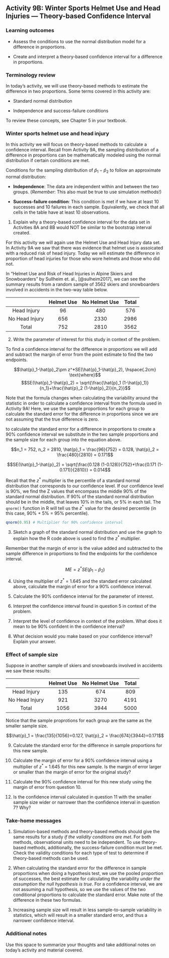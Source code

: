 ## Activity 9B:  Winter Sports Helmet Use and Head Injuries --- Theory-based Confidence Interval

\setstretch{1}

### Learning outcomes

* Assess the conditions to use the normal distribution model for a difference in proportions.

* Create and interpret a theory-based confidence interval for a difference in proportions.

### Terminology review
In today's activity, we will use theory-based methods to estimate the difference in two proportions. Some terms covered in this activity are:

* Standard normal distribution

* Independence and success-failure conditions

To review these concepts, see Chapter 5 in your textbook.

### Winter sports helmet use and head injury 

In this activity we will focus on theory-based methods to calculate a confidence interval.  Recall from Activity 9A, the sampling distribution of a difference in proportions can be mathematically modeled using the normal distribution if certain conditions are met.

Conditions for the sampling distribution of $\hat{p}_1-\hat{p}_2$ to follow an approximate normal distribution:

* **Independence**: The data are independent within and between the two groups. (*Remember*: This also must be true to use simulation methods!)

* **Success-failure condition**: This condition is met if we have at least 10 successes and 10 failures in each sample. Equivalently, we check that all cells in the table have at least 10 observations.

1.  Explain why a theory-based confidence interval for the data set in Activities 8A and 8B would NOT be similar to the bootstrap interval created.

\vspace{1in}

For this activity we will again use the Helmet Use and Head Injury data set. In Activity 9A we saw that there was evidence that helmet use is assoicated with a reduced risk of head injury.  Today we will estimate the difference in proportion of head injuries for those who wore helmets and those who did not.

In "Helmet Use and Risk of Head Injuries in Alpine Skiers and Snowboarders" by Sullheim et. al., [@sulheim2017], we can see the summary results from a random sample of 3562 skiers and snowboarders involved in accidents in the two-way table below. 

|                | Helmet Use | No Helmet Use | Total |
|:--------------:|:----------:|:-------------:|:-----:|
| Head Injury    |     96     |      480      |  576  |
| No Head Injury |     656    |      2330     |  2986 |
| Total          |     752    |      2810     |  3562 |

2. Write the parameter of interest for this study in context of the problem.

\vspace{0.8in}

To find a confidence interval for the difference in proportions we will add and subtract the margin of error from the point estimate to find the two endpoints.

 $$\hat{p}_1-\hat{p}_2\pm z^*SE(\hat{p}_1-\hat{p}_2), \hspace{.2cm} \text{where}$$
 $$SE(\hat{p}_1-\hat{p}_2) = \sqrt{\frac{\hat{p}_1 (1-\hat{p}_1)}{n_1}+\frac{\hat{p}_2 (1-\hat{p}_2)}{n_2}}$$
 
Note that the formula changes when calculating the variability around the statistic in order to calculate a confidence interval from the formula used in Activity 9A!  Here, we use the sample proportions for each group to calculate the standard error for the difference in proportions since we are not assuming that the true difference is zero.

to calculate the standard error for a difference in proportions to create a 90\% confidence interval we substitute in the two sample proportions and the sample size for each group into the equation above.

$$n_1 = 752, n_2 = 2810, \hat{p}_1 = \frac{96}{752} = 0.128, \hat{p}_2 = \frac{480}{2810} = 0.171$$
 
 $$SE(\hat{p}_1-\hat{p}_2) = \sqrt{\frac{0.128 (1-0.128)}{752}+\frac{0.171 (1-0.171)}{2810}} = 0.014$$
\newpage

Recall that the $z^*$ multiplier is the percentile of a standard normal distribution that corresponds to our confidence level. If our confidence level is 90\%, we find the Z values that encompass the middle 90\% of the standard normal distribution. If 90\% of the standard normal distribution should be in the middle, that leaves 10\% in the tails, or 5\% in each tail.  The `qnorm()` function in R will tell us the $z^*$ value for the desired percentile (in this case, 90\% + 5\% = 95\% percentile). 

```r
qnorm(0.95) # Multiplier for 90% confidence interval
```

3. Sketch a graph of the standard normal distribution and use the graph to explain how the R code above is used to find the $z^*$ multiplier.  

\vspace{1.5in}


Remember that the margin of error is the value added and subtracted to the sample difference in proportions to find the endpoints for the confidence interval.

$$ME = z^*SE(\hat{p}_1 - \hat{p}_2)$$

4. Using the multiplier of $z^*$ = 1.645 and the standard error calculated above, calculate the margin of error for a 90\% confidence interval.

\vspace{0.5in}

5. Calculate the 90\% confidence interval for the parameter of interest. 

\vspace{0.8in}

6. Interpret the confidence interval found in question 5 in context of the problem.

\vspace{0.8in}

7.  Interpret the level of confidence in context of the problem.  What does it mean to be 90% confident in the confidence interval?

\vspace{0.8in}

8.  What decision would you make based on your confidence interval?  Explain your answer.
\vspace{0.5in}

### Effect of sample size 

Suppose in another sample of skiers and snowboards involved in accidents we saw these results:

|                | Helmet Use | No Helmet Use | Total |
|:--------------:|:----------:|:-------------:|:-----:|
| Head Injury    |     135    |      674      |  809  |
| No Head Injury |     921    |      3270     |  4191 |
| Total          |     1056   |      3944     |  5000 |

Notice that the sample proprotions for each group are the same as the smaller sample size.

$$\hat{p}_1 = \frac{135}{1056}=0.127, \hat{p}_2 = \frac{674}{3944}=0.171$$

9. Calculate the standard error for the difference in sample proportions for this new sample.
\vspace{0.8in}


10. Calculate the margin of error for a 90\% confidence interval using a multiplier of $z^*$ = 1.645 for this new sample.  Is the margin of error larger or smaller than the margin of error for the original study?
\vspace{.8in}

11.  Calculate the 90\% confidence interval for this new study using the margin of error from question 10.  
\vspace{.8in}

12.  Is the confidence interval calculated in question 11 with the smaller sample size wider or narrower than the confidence interval in question 7? Why?
\vspace{.8in}

### Take-home messages

1. Simulation-based methods and theory-based methods should give the same results for a study *if the validity conditions are met*.  For both methods, observational units need to be independent. To use theory-based methods, additionally, the success-failure condition must be met. Check the validity conditions for each type of test to determine if theory-based methods can be used.

2. When calculating the standard error for the difference in sample proportions when doing a hypothesis test, we use the pooled proportion of successes, the best estimate for calculating the variability *under the assumption the null hypothesis is true*.  For a confidence interval, we are not assuming a null hypothesis, so we use the values of the two conditional proportions to calculate the standard error.  Make note of the difference in these two formulas. 

3.  Increasing sample size will result in less sample-to-sample variability in statistics, which will result in a smaller standard error, and thus a narrower confidence interval.  

### Additional notes

Use this space to summarize your thoughts and take additional notes on today's activity and material covered.

\newpage
